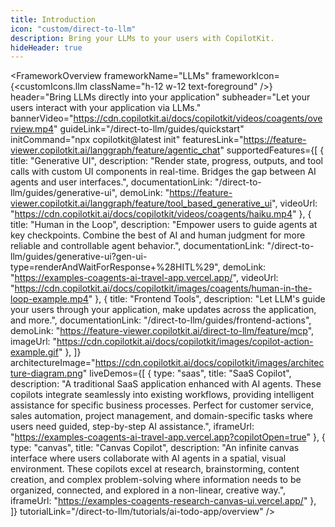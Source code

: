 ```yaml
---
title: Introduction
icon: "custom/direct-to-llm"
description: Bring your LLMs to your users with CopilotKit.
hideHeader: true
---
```


<FrameworkOverview
  frameworkName="LLMs"
  frameworkIcon={<customIcons.llm className="h-12 w-12 text-foreground" />}
  header="Bring LLMs directly into your application"
  subheader="Let your users interact with your application via LLMs."
  bannerVideo="https://cdn.copilotkit.ai/docs/copilotkit/videos/coagents/overview.mp4"
  guideLink="/direct-to-llm/guides/quickstart"
  initCommand="npx copilotkit@latest init"
  featuresLink="https://feature-viewer.copilotkit.ai/langgraph/feature/agentic_chat"
  supportedFeatures={[
    {
      title: "Generative UI",
      description: "Render state, progress, outputs, and tool calls with custom UI components in real-time. Bridges the gap between AI agents and user interfaces.",
      documentationLink: "/direct-to-llm/guides/generative-ui",
      demoLink: "https://feature-viewer.copilotkit.ai/langgraph/feature/tool_based_generative_ui",
      videoUrl: "https://cdn.copilotkit.ai/docs/copilotkit/videos/coagents/haiku.mp4"
    },
    {
      title: "Human in the Loop",
      description: "Empower users to guide agents at key checkpoints. Combine the best of AI and human judgment for more reliable and controllable agent behavior.",
      documentationLink: "/direct-to-llm/guides/generative-ui?gen-ui-type=renderAndWaitForResponse+%28HITL%29",
      demoLink: "https://examples-coagents-ai-travel-app.vercel.app/",
      videoUrl: "https://cdn.copilotkit.ai/docs/copilotkit/images/coagents/human-in-the-loop-example.mp4"
    },
    {
      title: "Frontend Tools",
      description: "Let LLM's guide your users through your application, make updates across the application, and more.",
      documentationLink: "/direct-to-llm/guides/frontend-actions",
      demoLink: "https://feature-viewer.copilotkit.ai/direct-to-llm/feature/mcp",
      imageUrl: "https://cdn.copilotkit.ai/docs/copilotkit/images/copilot-action-example.gif"
    },
  ]}
  architectureImage="https://cdn.copilotkit.ai/docs/copilotkit/images/architecture-diagram.png"
  liveDemos={[
    {
      type: "saas",
      title: "SaaS Copilot",
      description: "A traditional SaaS application enhanced with AI agents. These copilots integrate seamlessly into existing workflows, providing intelligent assistance for specific business processes. Perfect for customer service, sales automation, project management, and domain-specific tasks where users need guided, step-by-step AI assistance.",
      iframeUrl: "https://examples-coagents-ai-travel-app.vercel.app?copilotOpen=true"
    },
    {
      type: "canvas",
      title: "Canvas Copilot",
      description: "An infinite canvas interface where users collaborate with AI agents in a spatial, visual environment. These copilots excel at research, brainstorming, content creation, and complex problem-solving where information needs to be organized, connected, and explored in a non-linear, creative way.",
      iframeUrl: "https://examples-coagents-research-canvas-ui.vercel.app/"
    },
  ]}
  tutorialLink="/direct-to-llm/tutorials/ai-todo-app/overview"
/>

